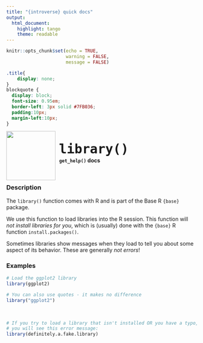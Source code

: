 ```yaml
---
title: "{introverse} quick docs"
output: 
  html_document:
    highlight: tango
    theme: readable
---
```



```r
knitr::opts_chunk$set(echo = TRUE, 
                      warning = FALSE, 
                      message = FALSE)
```

```css
.title{
    display: none;
}
blockquote {
  display: block;
  font-size: 0.95em;
  border-left: 3px solid #7FB036;
  padding:10px;
  margin-left:10px;
}
```

<div>
<br>
 <img src = "logo.png" style = "float:left;height:130px;margin-top:-20px;">
 <span style = "font-weight:bold;font-size:40px;"> 
  &nbsp;<code>library()</code>
 </span>
 <br>
 <b>&nbsp;&nbsp;&nbsp;<code>get_help()</code> docs</b>
</div>
<br>

### Description

The `library()` function comes with R and is part of the Base R `{base}` package.
  
We use this function to load libraries into the R session. This function will _not install libraries for you_, which is (usually) done with the `{base}` R function `install.packages()`.

Sometimes libraries show messages when they load to tell you about some aspect of its behavior. These are generally _not errors_!

### Examples


```r
# Load the ggplot2 library
library(ggplot2)

# You can also use quotes - it makes no difference
library("ggplot2")
```

<br>

```r
# If you try to load a library that isn't installed OR you have a typo, 
# you will see this error message:
library(definitely.a.fake.library)
```


